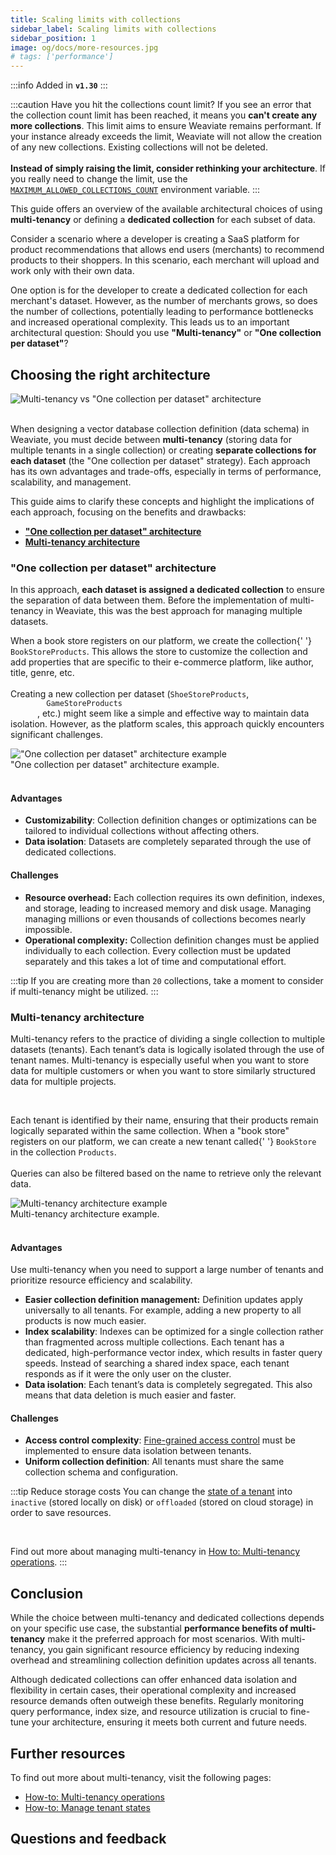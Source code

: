 ```yaml
---
title: Scaling limits with collections
sidebar_label: Scaling limits with collections
sidebar_position: 1
image: og/docs/more-resources.jpg
# tags: ['performance']
---
```


:::info Added in **`v1.30`**
:::

:::caution Have you hit the collections count limit?
If you see an error that the collection count limit has been reached, it means you **can't create any more collections**. This limit aims to ensure Weaviate remains performant. If your instance already exceeds the limit, Weaviate will not allow the creation of any new collections. Existing collections will not be deleted.<br /><br />
**Instead of simply raising the limit, consider rethinking your architecture**. If you really need to change the limit, use the [`MAXIMUM_ALLOWED_COLLECTIONS_COUNT`](../../config-refs/env-vars/index.md) environment variable.
:::

This guide offers an overview of the available architectural choices of using **multi-tenancy** or defining a **dedicated collection** for each subset of data.

Consider a scenario where a developer is creating a SaaS platform for product recommendations that allows end users (merchants) to recommend products to their shoppers. In this scenario, each merchant will upload and work only with their own data.

One option is for the developer to create a dedicated collection for each merchant's dataset. However, as the number of merchants grows, so does the number of collections, potentially leading to performance bottlenecks and increased operational complexity. This leads us to an important architectural question: Should you use **"Multi-tenancy"** or **"One collection per dataset"**?

## Choosing the right architecture


<div class="row">
  <div class="card">
    <div class="card__image">
      <img
        src={MultiTenanyVsMultipleCollections}
        alt='Multi-tenancy vs "One collection per dataset" architecture'
      />
    </div>
  </div>
</div>
<br />

When designing a vector database collection definition (data schema) in Weaviate, you must decide between **multi-tenancy** (storing data for multiple tenants in a single collection) or creating **separate collections for each dataset** (the "One collection per dataset" strategy). Each approach has its own advantages and trade-offs, especially in terms of performance, scalability, and management.

This guide aims to clarify these concepts and highlight the implications of each approach, focusing on the benefits and drawbacks:

- **["One collection per dataset" architecture](#one-collection-per-dataset-architecture)**
- **[Multi-tenancy architecture](#multi-tenancy-architecture)**

### "One collection per dataset" architecture

In this approach, **each dataset is assigned a dedicated collection** to ensure the separation of data between them. Before the implementation of multi-tenancy in Weaviate, this was the best approach for managing multiple datasets.


<div class="row">
  <div class="col col--4">
    <p>
      When a book store registers on our platform, we create the collection{' '}
      <code>BookStoreProducts</code>. This allows the store
      to customize the collection and add properties that are specific to
      their e-commerce platform, like author, title, genre, etc.
      <br />
      <br />
      Creating a new collection per dataset (<code>ShoeStoreProducts</code>, <code>
        GameStoreProducts
      </code>, etc.) might seem like a simple and effective way to maintain data
      isolation. However, as the platform scales, this approach quickly encounters
      significant challenges.
    </p>
  </div>
  <div class="col col--8">
    <div class="card">
      <div class="card__image">
        <img
          src={MultipleCollectionsExample}
          alt='"One collection per dataset" architecture example'
        />
      </div>
      <div class="card__body">
        "One collection per dataset" architecture example.
      </div>
    </div>
  </div>
</div>
<br />

#### Advantages

- **Customizability**: Collection definition changes or optimizations can be tailored to individual collections without affecting others.
- **Data isolation**: Datasets are completely separated through the use of dedicated collections.

#### Challenges

- **Resource overhead:** Each collection requires its own definition, indexes, and storage, leading to increased memory and disk usage. Managing managing millions or even thousands of collections becomes nearly impossible.
- **Operational complexity:** Collection definition changes must be applied individually to each collection. Every collection must be updated separately and this takes a lot of time and computational effort.

:::tip
If you are creating more than `20` collections, take a moment to consider if multi-tenancy might be utilized.
:::

### Multi-tenancy architecture

Multi-tenancy refers to the practice of dividing a single collection to multiple datasets (tenants). Each tenant’s data is logically isolated through the use of tenant names. Multi-tenancy is especially useful when you want to store data for multiple customers or when you want to store similarly structured data for multiple projects.


<div class="row">
  <div class="col col--4">
    <br />
    <p>
      Each tenant is identified by their name, ensuring that their products
      remain logically separated within the same collection. When a "book store"
      registers on our platform, we can create a new tenant called{' '}
      <code>BookStore</code> in the collection <code>Products</code>.
      <br />
      <br />
      Queries can also be filtered based on the name to retrieve only the relevant
      data.
    </p>
  </div>
  <div class="col col--8">
    <div class="card">
      <div class="card__image">
        <img
          src={MultiTenancyExample}
          alt="Multi-tenancy architecture example"
        />
      </div>
      <div class="card__body">Multi-tenancy architecture example.</div>
    </div>
  </div>
</div>
<br />

#### Advantages

Use multi-tenancy when you need to support a large number of tenants and prioritize resource efficiency and scalability.

- **Easier collection definition management:** Definition updates apply universally to all tenants. For example, adding a new property to all products is now much easier.
- **Index scalability**: Indexes can be optimized for a single collection rather than fragmented across multiple collections. Each tenant has a dedicated, high-performance vector index, which results in faster query speeds. Instead of searching a shared index space, each tenant responds as if it were the only user on the cluster.
- **Data isolation**: Each tenant’s data is completely segregated. This also means that data deletion is much easier and faster.

#### Challenges

- **Access control complexity**: [Fine-grained access control](../../configuration/authorization.md) must be implemented to ensure data isolation between tenants.
- **Uniform collection definition**: All tenants must share the same collection schema and configuration.

:::tip Reduce storage costs
You can change the [state of a tenant](../managing-resources/tenant-states.mdx) into `inactive` (stored locally on disk) or `offloaded` (stored on cloud storage) in order to save resources.

<br />

Find out more about managing multi-tenancy in [How to: Multi-tenancy operations](../../manage-data/multi-tenancy.md).
:::

## Conclusion

While the choice between multi-tenancy and dedicated collections depends on your specific use case, the substantial **performance benefits of multi-tenancy** make it the preferred approach for most scenarios. With multi-tenancy, you gain significant resource efficiency by reducing indexing overhead and streamlining collection definition updates across all tenants.

Although dedicated collections can offer enhanced data isolation and flexibility in certain cases, their operational complexity and increased resource demands often outweigh these benefits. Regularly monitoring query performance, index size, and resource utilization is crucial to fine-tune your architecture, ensuring it meets both current and future needs.

## Further resources

To find out more about multi-tenancy, visit the following pages:

- [How-to: Multi-tenancy operations](../../manage-data/multi-tenancy.md)
- [How-to: Manage tenant states](../../manage-data/tenant-states.mdx)

## Questions and feedback


<DocsFeedback />
